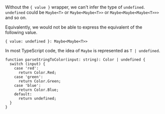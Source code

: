 Without the `{ value }` wrapper, we can't infer the type of `undefined`. `undefined` could be `Maybe<T>` or `Maybe<Maybe<T>>` or `Maybe<Maybe<Maybe<T>>>` and so on.

Equivalently, we would not be able to express the equivalent of the following value.

```tsx
{ value: undefined }: Maybe<Maybe<T>>
```

In most TypeScript code, the idea of `Maybe` is represented as `T | undefined`.

```tsx
function parseStringToColor(input: string): Color | undefined {
  switch (input) {
    case 'red':
      return Color.Red;
    case 'green':
      return Color.Green;
    case 'blue':
      return Color.Blue;
    default:
      return undefined;
  }
} 
```
